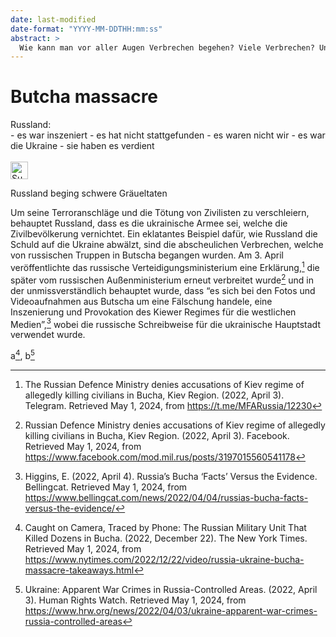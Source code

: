 ```yaml
---
date: last-modified
date-format: "YYYY-MM-DDTHH:mm:ss"
abstract: > 
  Wie kann man vor aller Augen Verbrechen begehen? Viele Verbrechen? Und schamlos lügen man sei es nicht gewesen? Wenn man Russland ist. In Butcha.
---
```


# Butcha massacre {#sec-denial-bucha}

\index{Butcha}
\index{Irpin}

::: {.callout-caution title="Mythos"}
Russland:  
- es war inszeniert
- es hat nicht stattgefunden
- es waren nicht wir
- es war die Ukraine
- sie haben es verdient
[<br></br>![Suche nach Stichwort in EUvsDisinfo](../all_common_img/EUvsDisinfo_400x240.jpg){height=2em}](https://euvsdisinfo.eu/disinformation-cases/?text=Bucha&sort=relevance)
:::

::: {.callout-tip title="Wahrheit"}
Russland beging schwere Gräueltaten
:::

Um seine Terroranschläge und die Tötung von Zivilisten zu verschleiern, behauptet Russland, dass es die ukrainische Armee sei, welche die Zivilbevölkerung vernichtet. Ein eklatantes Beispiel dafür, wie Russland die Schuld auf die Ukraine abwälzt, sind die abscheulichen Verbrechen, welche von russischen Truppen in Butscha begangen wurden. Am 3\. April veröffentlichte das russische Verteidigungsministerium eine Erklärung,[^denial-bucha.de-1] die später vom russischen Außenministerium erneut verbreitet wurde[^denial-bucha.de-2] und in der unmissverständlich behauptet wurde, dass “es sich bei den Fotos und Videoaufnahmen aus Butscha um eine Fälschung handele, eine Inszenierung und Provokation des Kiewer Regimes für die westlichen Medien”,[^denial-bucha.de-3] wobei die russische Schreibweise für die ukrainische Hauptstadt verwendet wurde.

a[^denial-bucha.de-4], b[^denial-bucha.de-5]


[^denial-bucha.de-1]:  The Russian Defence Ministry denies accusations of Kiev regime of allegedly killing civilians in Bucha, Kiev Region. (2022, April 3). Telegram. Retrieved May 1, 2024, from [https://t.me/MFARussia/12230](https://t.me/MFARussia/12230)

[^denial-bucha.de-2]:  Russian Defence Ministry denies accusations of Kiev regime of allegedly killing civilians in Bucha, Kiev Region. (2022, April 3). Facebook. Retrieved May 1, 2024, from [https://www.facebook.com/mod.mil.rus/posts/3197015560541178](https://www.facebook.com/mod.mil.rus/posts/3197015560541178)

[^denial-bucha.de-3]:  Higgins, E. (2022, April 4). Russia’s Bucha ‘Facts’ Versus the Evidence. Bellingcat. Retrieved May 1, 2024, from [https://www.bellingcat.com/news/2022/04/04/russias-bucha-facts-versus-the-evidence/](https://www.bellingcat.com/news/2022/04/04/russias-bucha-facts-versus-the-evidence/) 



[^denial-bucha.de-4]:  Caught on Camera, Traced by Phone: The Russian Military Unit That Killed Dozens in Bucha. (2022, December 22). The New York Times. Retrieved May 1, 2024, from [https://www.nytimes.com/2022/12/22/video/russia-ukraine-bucha-massacre-takeaways.html](https://www.nytimes.com/2022/12/22/video/russia-ukraine-bucha-massacre-takeaways.html)

[^denial-bucha.de-5]:  Ukraine: Apparent War Crimes in Russia-Controlled Areas. (2022, April 3). Human Rights Watch. Retrieved May 1, 2024, from [https://www.hrw.org/news/2022/04/03/ukraine-apparent-war-crimes-russia-controlled-areas](https://www.hrw.org/news/2022/04/03/ukraine-apparent-war-crimes-russia-controlled-areas)
